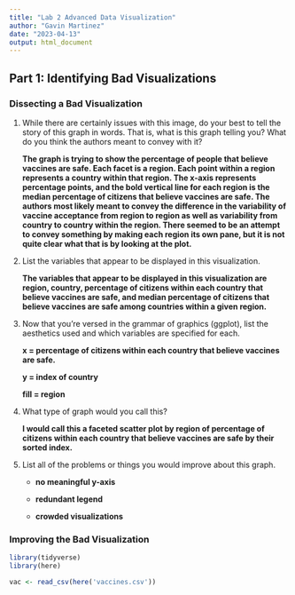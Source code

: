 ```yaml
---
title: "Lab 2 Advanced Data Visualization"
author: "Gavin Martinez"
date: "2023-04-13"
output: html_document
---
```


## Part 1: Identifying Bad Visualizations

### Dissecting a Bad Visualization

1.  While there are certainly issues with this image, do your best to tell the story of this graph in words. That is, what is this graph telling you? What do you think the authors meant to convey with it?

    **The graph is trying to show the percentage of people that believe vaccines are safe. Each facet is a region. Each point within a region represents a country within that region. The x-axis represents percentage points, and the bold vertical line for each region is the median percentage of citizens that believe vaccines are safe. The authors most likely meant to convey the difference in the variability of vaccine acceptance from region to region as well as variability from country to country within the region. There seemed to be an attempt to convey something by making each region its own pane, but it is not quite clear what that is by looking at the plot.**

2.  List the variables that appear to be displayed in this visualization.

    **The variables that appear to be displayed in this visualization are region, country, percentage of citizens within each country that believe vaccines are safe, and median percentage of citizens that believe vaccines are safe among countries within a given region.**

3.  Now that you're versed in the grammar of graphics (ggplot), list the aesthetics used and which variables are specified for each.

    **x = percentage of citizens within each country that believe vaccines are safe.**

    **y = index of country**

    **fill = region**

4.  What type of graph would you call this?

    **I would call this a faceted scatter plot by region of percentage of citizens within each country that believe vaccines are safe by their sorted index.**

5.  List all of the problems or things you would improve about this graph.

    -   **no meaningful y-axis**

    -   **redundant legend**

    -   **crowded visualizations**

### Improving the Bad Visualization

```r
library(tidyverse)
library(here)

vac <- read_csv(here('vaccines.csv'))
```
